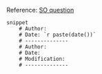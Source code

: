 
Reference: [SO question](https://stackoverflow.com/questions/35158708/how-to-set-default-template-for-new-r-files-in-rstudio)

```
snippet
    # Author:
    # Date: `r paste(date())`
    # --------------
    # Author:
    # Date:
    # Modification:
    # --------------
```
